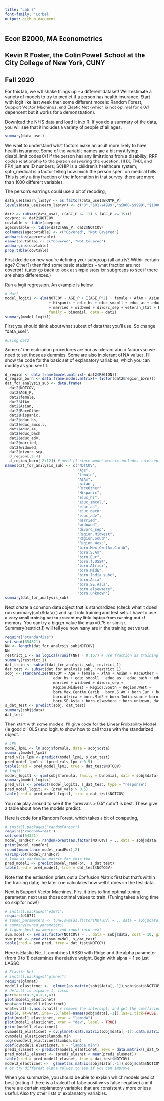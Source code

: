 ```yaml
---
title: "Lab 7"
font-family: 'Corbel'
output: github_document
---
```


  
## Econ B2000, MA Econometrics
## Kevin R Foster, the Colin Powell School at the City College of New York, CUNY
## Fall 2020


For this lab, we will shake things up -- a different dataset! We'll estimate a variety of models to try to predict if a person has health insurance. Start with logit like last week then some different models: Random Forest, Support Vector Machines, and Elastic Net (which is not optimal for a 0/1 dependent but it works for a demonstration).

Download the NHIS data and load it into R. If you do a summary of the data, you will see that it includes a variety of people of all ages.

```r
summary(data_use1)
```
We want to understand what factors make an adult more likely to have health insurance. Some of the variable names are a bit mystifying: disabl_limit codes 0/1 if the person has any limitations from a disability; RRP codes relationship to the person answering the question; HHX, FMX, and FPX just are ID numbers; SCHIP is a children's healthcare system; sptn_medical is a factor telling how much the person spent on medical bills. This is only a tiny fraction of the information in that survey; there are more than 1000 different variables.

The person's earnings could use a bit of recoding,
```r
data_use1$earn_lastyr <- as.factor(data_use1$ERNYR_P)
levels(data_use1$earn_lastyr) <- c("0","$01-$4999","$5000-$9999","$10000-$14999","$15000-$19999","$20000-$24999","$25000-$34999","$35000-$44999","$45000-$54999","$55000-$64999","$65000-$74999","$75000 and over",NA,NA,NA)
```
```r
dat2 <- subset(data_use1, ((AGE_P >= 17) & (AGE_P <= 75)))
covprop <- dat2$NOTCOV 
covtable <- table(covprop)
agecovtable <- table(dat2$AGE_P, dat2$NOTCOV)
colnames(agecovtable) <- c("Covered", "Not Covered")
addmargins(agecovtable)
names(covtable) <- c("Covered", "Not Covered")
addmargins(covtable)
prop.table(covtable)
```

First decide on how you're defining your subgroup (all adults? Within certain age? Other?) then find some basic statistics -- what fraction are not covered? (Later go back to look at simple stats for subgroups to see if there are sharp differences.)

Run a logit regression. An example is below. 

```r
# dat2
model_logit1 <- glm(NOTCOV ~ AGE_P + I(AGE_P^2) + female + AfAm + Asian + RaceOther  
                    + Hispanic + educ_hs + educ_smcoll + educ_as + educ_bach + educ_adv 
                    + married + widowed + divorc_sep + veteran_stat + REGION + region_born,
                    family = binomial, data = dat2)
summary(model_logit1)
```


First you should think about what subset of data that you'll use. So change "data_use1". 
```r
#using dat2
```

Some of the estimation procedures are not as tolerant about factors so we need to set those as dummies. Some are also intolerant of NA values. I'll show the code for the basic set of explanatory variables, which you can modify as you see fit.

```r
d_region <- data.frame(model.matrix(~ dat2$REGION))
d_region_born <- data.frame(model.matrix(~ factor(dat2$region_born)))  # snips any with zero in the subgroup
dat_for_analysis_sub <- data.frame(
  dat2$NOTCOV,
  dat2$AGE_P,
  dat2$female,
  dat2$AfAm,
  dat2$Asian,
  dat2$RaceOther,
  dat2$Hispanic,
  dat2$educ_hs,
  dat2$educ_smcoll,
  dat2$educ_as,
  dat2$educ_bach,
  dat2$educ_adv,
  dat2$married,
  dat2$widowed,
  dat2$divorc_sep,
  d_region[,2:4],
  d_region_born[,2:12]) # need [] since model.matrix includes intercept term
names(dat_for_analysis_sub) <- c("NOTCOV",
                                 "Age",
                                 "female",
                                 "AfAm",
                                 "Asian",
                                 "RaceOther",
                                 "Hispanic",
                                 "educ_hs",
                                 "educ_smcoll",
                                 "educ_as",
                                 "educ_bach",
                                 "educ_adv",
                                 "married",
                                 "widowed",
                                 "divorc_sep",
                                 "Region.Midwest",
                                 "Region.South",
                                 "Region.West",
                                 "born.Mex.CentAm.Carib",
                                 "born.S.Am",
                                 "born.Eur",
                                 "born.f.USSR",
                                 "born.Africa",
                                 "born.MidE",
                                 "born.India.subc",
                                 "born.Asia",
                                 "born.SE.Asia",
                                 "born.elsewhere",
                                 "born.unknown")
summary(dat_for_analysis_sub)
```
Next create a common data object that is standardized (check what it does! run summary(sobj$data) ) and split into training and test sets. I have to use a very small training set to prevent my little laptop from running out of memory. You can try a bigger value like max=0.75 or similar. Summary(restrict_1) will tell you how many are in the training set vs test.

```r
require("standardize")
set.seed(654321)
NN <- length(dat_for_analysis_sub$NOTCOV)
NN
restrict_1 <- as.logical(runif(NN) < 0.167) # use fraction as training data
summary(restrict_1)
dat_train <- subset(dat_for_analysis_sub, restrict_1)
dat_test <- subset(dat_for_analysis_sub, !restrict_1)
sobj <- standardize(NOTCOV ~ Age + female + AfAm + Asian + RaceOther + Hispanic + 
                      educ_hs + educ_smcoll + educ_as + educ_bach + educ_adv + 
                      married + widowed + divorc_sep + 
                      Region.Midwest + Region.South + Region.West + 
                      born.Mex.CentAm.Carib + born.S.Am + born.Eur + born.f.USSR + 
                      born.Africa + born.MidE + born.India.subc + born.Asia + 
                      born.SE.Asia + born.elsewhere + born.unknown, dat_train, family = binomial)
s_dat_test <- predict(sobj, dat_test)
summary(sobj$data)
dat_test
```
Then start with some models. I'll give code for the Linear Probability Model (ie good ol' OLS) and logit, to show how to call those with the standarized object.

```r
# LPM
model_lpm1 <- lm(sobj$formula, data = sobj$data)
summary(model_lpm1)
pred_vals_lpm <- predict(model_lpm1, s_dat_test)
pred_model_lpm1 <- (pred_vals_lpm > 0.5)
table(pred = pred_model_lpm1, true = dat_test$NOTCOV)
# logit 
model_logit1 <- glm(sobj$formula, family = binomial, data = sobj$data)
summary(model_logit1)
pred_vals <- predict(model_logit1, s_dat_test, type = "response")
pred_model_logit1 <- (pred_vals > 0.5)
table(pred = pred_model_logit1, true = dat_test$NOTCOV)
```
You can play around to see if the "predvals > 0.5" cutoff is best. These give a table about how the models predict.

Here is code for a Random Forest, which takes a bit of computing,
```r
# install.packages("randomForest")
require('randomForest')
set.seed(54321)
model_randFor <- randomForest(as.factor(NOTCOV) ~ ., data = sobj$data, importance=TRUE, proximity=TRUE)
print(model_randFor)
round(importance(model_randFor),2)
varImpPlot(model_randFor)
# look at confusion matrix for this too
pred_model1 <- predict(model_randFor,  s_dat_test)
table(pred = pred_model1, true = dat_test$NOTCOV)
```
Note that the estimation prints out a Confusion Matrix first but that's within the training data; the later one calculates how well it does on the test data.

Next is Support Vector Machines. First it tries to find optimal tuning parameter, next uses those optimal values to train. (Tuning takes a long time so skip for now!)
```r
# install.packages("e1071")
require(e1071)
# tuned_parameters <- tune.svm(as.factor(NOTCOV) ~ ., data = sobj$data, gamma = 10^(-3:0), cost = 10^(-2:1)) 
# summary(tuned_parameters)
# figure best parameters and input into next
svm.model <- svm(as.factor(NOTCOV) ~ ., data = sobj$data, cost = 10, gamma = 0.1)
svm.pred <- predict(svm.model, s_dat_test)
table(pred = svm.pred, true = dat_test$NOTCOV)
```

Here is Elastic Net. It combines LASSO with Ridge and the alpha parameter (from 0 to 1) determines the relative weight. Begin with alpha = 1 so just LASSO.
```r
# Elastic Net
# install.packages("glmnet")
require(glmnet)
model1_elasticnet <-  glmnet(as.matrix(sobj$data[,-1]),sobj$data$NOTCOV, alpha = 0) 
# default is alpha = 1, lasso
par(mar=c(4.5,4.5,1,4))
plot(model1_elasticnet)
vnat=coef(model1_elasticnet)
vnat=vnat[-1,ncol(vnat)] # remove the intercept, and get the coefficients at the end of the path
axis(4, at=vnat,line=-.5,label=names(sobj$data[,-1]),las=1,tick=FALSE, cex.axis=0.5) 
plot(model1_elasticnet, xvar = "lambda")
plot(model1_elasticnet, xvar = "dev", label = TRUE)
print(model1_elasticnet)
cvmodel1_elasticnet = cv.glmnet(data.matrix(sobj$data[,-1]),data.matrix(sobj$data$NOTCOV)) 
cvmodel1_elasticnet$lambda.min
log(cvmodel1_elasticnet$lambda.min)
coef(cvmodel1_elasticnet, s = "lambda.min")
pred1_elasnet <- predict(model1_elasticnet, newx = data.matrix(s_dat_test), s = cvmodel1_elasticnet$lambda.min)
pred_model1_elasnet <- (pred1_elasnet < mean(pred1_elasnet)) 
table(pred = pred_model1_elasnet, true = dat_test$NOTCOV)
model2_elasticnet <-  glmnet(as.matrix(sobj$data[,-1]),sobj$data$NOTCOV, alpha = 0.5) 
# or try different alpha values to see if you can improve
```

When you summarize, you should be able to explain which models predict best (noting if there is a tradeoff of false positive vs false negative) and if there are certain explanatory variables that are consistently more or less useful. Also try other lists of explanatory variables.
